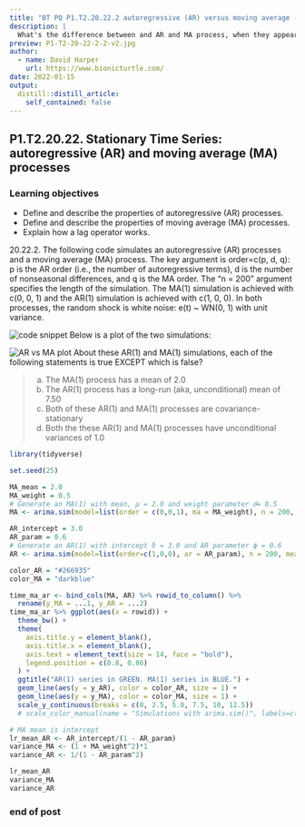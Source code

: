 ```yaml
---
title: "BT PQ P1.T2.20.22.2 autoregressive (AR) versus moving average (MA) process"
description: |
  What's the difference between and AR and MA process, when they appear to be similar?
preview: P1-T2-20-22-2-2-v2.jpg
author:
  - name: David Harper
    url: https://www.bionicturtle.com/
date: 2022-01-15
output:
  distill::distill_article:
    self_contained: false
---
```


## P1.T2.20.22. Stationary Time Series: autoregressive (AR) and moving average (MA) processes

### Learning objectives

* Define and describe the properties of autoregressive (AR) processes. 
* Define and describe the properties of moving average (MA) processes. 
* Explain how a lag operator works.

20.22.2. The following code simulates an autoregressive (AR) processes and a moving average (MA) process. The key argument is order=c(p, d, q): p is the AR order (i.e., the number of autoregressive terms), d is the number of nonseasonal differences, and q is the MA order. The "n = 200" argument specifies the length of the simulation. The MA(1) simulation is achieved with c(0, 0, 1) and the AR(1) simulation is achieved with c(1, 0, 0). In both processes, the random shock is white noise: e(t) ~ WN(0, 1) with unit variance.

![code snippet](P1-T2-20-22-2-2-code-snippet-v2.jpg)
Below is a plot of the two simulations:

![AR vs MA plot](P1-T2-20-22-2-2-v2.jpg)
About these AR(1) and MA(1) simulations, each of the following statements is true EXCEPT which is false?

> a. The MA(1) process has a mean of 2.0
b. The AR(1) process has a long-run (aka, unconditional) mean of 7.50
c. Both of these AR(1) and MA(1) processes are covariance-stationary
d. Both the these AR(1) and MA(1) processes have unconditional variances of 1.0


```r
library(tidyverse)

set.seed(25)

MA_mean = 2.0
MA_weight = 0.5
# Generate an MA(1) with mean, μ = 2.0 and weight parameter 𝜃= 0.5
MA <- arima.sim(model=list(order = c(0,0,1), ma = MA_weight), n = 200, mean = MA_mean)

AR_intercept = 3.0
AR_param = 0.6
# Generate an AR(1) with intercept δ = 3.0 and AR parameter ϕ = 0.6 
AR <- arima.sim(model=list(order=c(1,0,0), ar = AR_param), n = 200, mean = AR_intercept)

color_AR = "#266935"
color_MA = "darkblue"

time_ma_ar <- bind_cols(MA, AR) %>% rowid_to_column() %>% 
  rename(y_MA = ...1, y_AR = ...2)
time_ma_ar %>% ggplot(aes(x = rowid)) + 
  theme_bw() + 
  theme(
    axis.title.y = element_blank(),
    axis.title.x = element_blank(),
    axis.text = element_text(size = 14, face = "bold"),
    legend.position = c(0.8, 0.86)
  ) + 
  ggtitle("AR(1) series in GREEN. MA(1) series in BLUE.") + 
  geom_line(aes(y = y_AR), color = color_AR, size = 1) +
  geom_line(aes(y = y_MA), color = color_MA, size = 1) +
  scale_y_continuous(breaks = c(0, 2.5, 5.0, 7.5, 10, 12.5))
  # scale_color_manual(name = "Simulations with arima.sim()", labels=c("MA(1)", "AR(1)"))

# MA mean is intercept
lr_mean_AR <- AR_intercept/(1 - AR_param)
variance_MA <- (1 + MA_weight^2)*1
variance_AR <- 1/(1 - AR_param^2)

lr_mean_AR
variance_MA
variance_AR

```


### end of post
